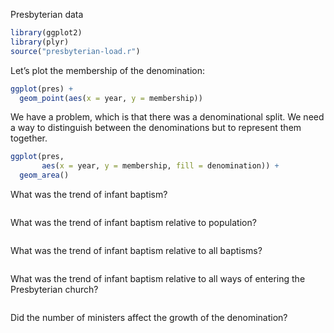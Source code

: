 Presbyterian data

```r
library(ggplot2)
library(plyr)
source("presbyterian-load.r")
```

Let's plot the membership of the denomination:

```r
ggplot(pres) +
  geom_point(aes(x = year, y = membership))
```

We have a problem, which is that there was a denominational split. We need a way to distinguish between the denominations but to represent them together.

```r
ggplot(pres,
       aes(x = year, y = membership, fill = denomination)) +
  geom_area() 
```

What was the trend of infant baptism?

```r

```

What was the trend of infant baptism relative to population?

```r

```

What was the trend of infant baptism relative to all baptisms?

```r

```

What was the trend of infant baptism relative to all ways of entering the Presbyterian church?

```r

```

Did the number of ministers affect the growth of the denomination?

```r

```

